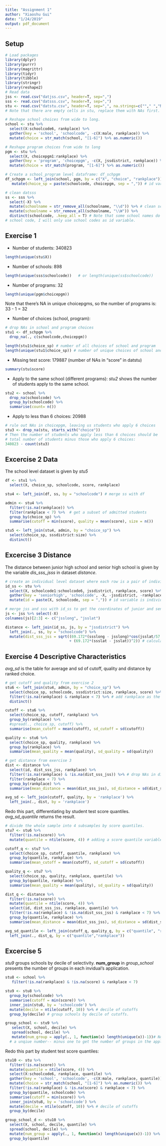 ```yaml
---
title: "Assignment 1"
author: "Xiaoshu Gui"
date: "1/24/2019"
output: pdf_document
---
```

## Setup
```r
# Load packages
library(dplyr)
library(purrr)
library(magrittr)
library(tidyr)
library(tibble)
library(stringr)
library(reshape2)
# Read data
jss <- read.csv("datjss.csv", header=T, sep=",")
sss <- read.csv("datsss.csv", header=T, sep=",")
stu <- read.csv("datstu.csv", header=T, sep=",", na.strings=c(""," ","NA")) 
# Note that there are empty cells in stu, replace them with NAs first.

# Reshape school choices from wide to long.
school <- stu %>% 
  select(X:schoolcode6, rankplace) %>% 
  gather(key = 'school', 'schoolcode', -c(X:male, rankplace)) %>% 
  mutate(choice = str_match(school, "[1-6]") %>% as.numeric())

# Reshape program choices from wide to long 
pgm <- stu %>%  
  select(X, choicepgm1:rankplace) %>% 
  gather(key = 'program', 'choicepgm', -c(X, jssdistrict, rankplace)) %>% 
  mutate(choice = str_match(program, "[1-6]") %>% as.numeric())

# Create a school_program level dataframe: df_schpgm
df_schpgm <- left_join(school, pgm, by = c("X", "choice", "rankplace")) %>%
   mutate(choice_sp = paste(schoolcode, choicepgm, sep = ",")) # id var is choice of school_pgm

# clean datsss
ss <- sss %>% 
  select(-X) %>%
  mutate(schoolname = str_remove_all(schoolname, "\\d")) %>% # clean school names
  mutate(schoolname = str_remove_all(schoolname, "\\W")) %>%
  distinct(schoolcode, .keep_all = T) # Note that some school names do not match their 
# school code, I will only use school codes as id variable. 
```

## Exercise 1
* Number of students: 340823
```r
length(unique(stu$X))
```
* Number of schools: 898
```r
length(unique(sss$schoolcode))   # or length(unique(ss$schoolcode))
```

* Number of programs: 32
```r
length(unique(pgm$choicepgm))
```
Note that there's NA in unique choicepgms, so the number of programs is: 33 - 1 = 32

* Number of choices (school, program): 
```r
# drop NAs in school and program choices
stu1 <- df_schpgm %>%
  drop_na(., c(schoolcode,choicepgm))

length(stu1$choice_sp) # number of all choices of school and program
length(unique(stu1$choice_sp)) # number of unique choices of school and program
```

* Missing test score: 179887 (number of NAs in "score" in datstu)
```r
summary(stu$score)
```

* Apply to the same school (different programs): *stu2* shows the number of students apply to the same school.
```r
stu2 <- school %>%
  drop_na(schoolcode) %>%
  group_by(schoolcode) %>%
  summarise(count= n())
```

* Apply to less than 6 choices: 20988
```r
# rule out NAs in choicepgm, leaving us students who apply 6 choices
stu3 <- drop_na(stu, starts_with("choice"))
# Then the number of students who apply less than 6 choices should be 
# total number of students minus those who apply 6 choices:
340823 - count(stu3)
```

## Excercise 2   Data
The school level dataset is given by *stu5*
```r
df <- stu1 %>%
  select(X, choice_sp, schoolcode, score, rankplace)

stu4 <- left_join(df, ss, by = "schoolcode") # merge ss with df

admin <- stu4 %>%  
  filter(!is.na(rankplace)) %>% 
  filter(rankplace < 7) %>%  # get a subset of admitted students
  group_by(choice_sp) %>%
  summarise(cutoff = min(score), quality = mean(score), size = n())

stu5 <- left_join(stu4, admin, by = "choice_sp") %>%
  select(choice_sp, sssdistrict:size) %>%
  distinct()
```

## Excercise 3   Distance
The distance between junior high school and senior high school is given by the variable *dis_sss_jsss* in dataset *distance*. 
```r
# create an individual level dataset where each row is a pair of individual and school choice
id_ss <- stu %>%
  select(X, schoolcode1:schoolcode6, jssdistrict, rankplace, score) %>%
  gather(key = 'seniorhigh', 'schoolcode', -X, -jssdistrict, -rankplace, -score) %>%
  mutate(id = paste(X, schoolcode, sep = ",")) # id variable is individual_ss

# merge jss and sss with id_ss to get the coordinates of junior and senior high schools
js <- jss %>% select(-X)
colnames(js)[2:3] <- c("jsslong", "jsslat")

distance <- left_join(id_ss, js, by = "jssdistrict") %>%
  left_join(., ss, by = "schoolcode") %>%
  mutate(dist_sss_jss = sqrt((69.172*(ssslong - jsslong)*cos(jsslat/57.3))^2 
                             + (69.172*(ssslat - jsslat))^2)) # calculate distance using the formula
```

## Exercise 4   Descriptive Characteristics
*avg_sd* is the table for average and sd of cutoff, quality and distance by ranked choice.
```r
# get cutoff and quality from exercise 2
stu6 <- left_join(stu4, admin, by = "choice_sp") %>% 
  select(choice_sp, schoolcode, sssdistrict:size, rankplace, score) %>%
  filter(!is.na(rankplace) & rankplace < 7) %>% # add rankplace as the id variable to stu5 in exercise 2
  distinct() 

cutoff <- stu6 %>%
  select(choice_sp, cutoff, rankplace) %>% 
  group_by(rankplace) %>%
  #spread(., choice_sp, cutoff) %>%
  summarise(mean_cutoff = mean(cutoff), sd_cutoff = sd(cutoff)) 

quality <- stu6 %>%
  select(choice_sp, quality, rankplace) %>%
  group_by(rankplace) %>%
  summarise(mean_quality = mean(quality), sd_quality = sd(quality))

# get distance from exercise 3
dist <- distance %>%
  select(id, dist_sss_jss, rankplace) %>%
  filter(!is.na(rankplace) & !is.na(dist_sss_jss)) %>% # drop NAs in distance and rankplacce
  filter(rankplace < 7) %>% 
  group_by(rankplace) %>%
  summarise(mean_distance = mean(dist_sss_jss), sd_distance = sd(dist_sss_jss))

avg_sd <- left_join(cutoff, quality, by = 'rankplace') %>%
  left_join(., dist, by = 'rankplace')
```

Redo this part, differentiating by student test score quantiles. *avg_sd_quantile* returns the result.
```r
# divide the whole sample into 4 subsamples by score quantiles. 
stu7 <- stu6 %>%
  filter(!is.na(score)) %>%
  mutate(quantile = ntile(score, 4)) # adding a score quantile variable

cutoff_q <- stu7 %>%
  select(choice_sp, cutoff, quantile, rankplace) %>% 
  group_by(quantile, rankplace) %>%
  summarise(mean_cutoff = mean(cutoff), sd_cutoff = sd(cutoff))

quality_q <- stu7 %>%
  select(choice_sp, quality, rankplace, quantile) %>% 
  group_by(quantile, rankplace) %>%
  summarise(mean_quality = mean(quality), sd_quality = sd(quality))

dist_q <- distance %>%
  filter(!is.na(score)) %>%
  mutate(quantile = ntile(score, 4)) %>%
  select(id, dist_sss_jss, rankplace, quantile) %>%
  filter(!is.na(rankplace) & !is.na(dist_sss_jss) & rankplace < 7) %>% 
  group_by(quantile, rankplace) %>%
  summarise(mean_distance = mean(dist_sss_jss), sd_distance = sd(dist_sss_jss))

avg_sd_quantile <- left_join(cutoff_q, quality_q, by = c("quantile", "rankplace")) %>%
  left_join(., dist_q, by = c("quantile","rankplace"))
```

## Excercise 5
*stu9* groups schools by decile of selectivity. **num_group** in *group_school* presents the number of groups in each invidual's application.
```r
stu8 <- school %>% 
   filter(!is.na(rankplace) & !is.na(score) & rankplace < 7)

stu9 <- stu8 %>% 
  group_by(schoolcode) %>%
  summarise(cutoff = min(score)) %>%
  inner_join(stu8, by = 'schoolcode') %>%
  mutate(decile = ntile(cutoff, 10)) %>% # decile of cutoffs
  group_by(decile) # group schools by decile of cutoffs.

group_school <- stu9 %>% 
   select(X, school, decile) %>%
   spread(school, decile) %>% 
   mutate(num_group = apply(., 1, function(x) length(unique(x))-1))# Note that X also constitutes
  # a unqiue number-- minus one to get the number of groups in the application.
```

Redo this part by student test score quantiles:
```r
stu10 <- stu %>%
  filter(!is.na(score)) %>%
  mutate(quantile = ntile(score, 4)) %>%
  select(X:schoolcode6, rankplace, quantile) %>%
  gather(key = 'school', 'schoolcode', -c(X:male, rankplace, quantile)) %>%
  mutate(choice = str_match(school, "[1-6]") %>% as.numeric()) %>%
  filter(!is.na(rankplace) & !is.na(score) & rankplace < 7) %>% 
  group_by(quantile, schoolcode) %>%
  summarise(cutoff = min(score)) %>%
  inner_join(stu8, by = 'schoolcode') %>%
  mutate(decile = ntile(cutoff, 10)) %>% # decile of cutoffs
  group_by(decile)

group_school_d <- stu10 %>% 
  select(X, school, decile, quantile) %>%
  spread(school, decile) %>% 
  mutate(num_group = apply(., 1, function(x) length(unique(x))-1)) %>%
  group_by(quantile)
```

